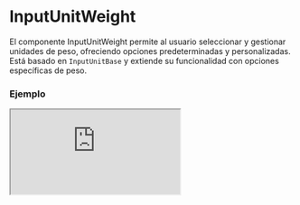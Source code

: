 
# InputUnitWeight

El componente InputUnitWeight permite al usuario seleccionar y gestionar unidades de peso, ofreciendo opciones predeterminadas y personalizadas. Está basado en `InputUnitBase` y extiende su funcionalidad con opciones específicas de peso.

### Ejemplo

<Iframe src="https://fenextjs-component-storybook.vercel.app/iframe.html?args=&id=component-input-unit-weight--index&viewMode=story" />

### Importacion

Para importar el componente InputUnitWeight, se puede hacer desde fenextjs

```tsx copy
import { InputUnitWeight } from "fenextjs";
```

### Parametros

| Parametro | Tipo | Requerido | Default | Descripcion |
| --------- | ---- | --------- | ------- | ----------- |
| defaultValue | Partial\<InputUnitWeightValue\> | no | undefined | Valor predeterminado para el componente, que incluye el valor y la unidad seleccionados. |
| value | Partial\<InputUnitWeightValue\> | no | undefined | Valor actual del componente, que incluye el valor numérico y la unidad seleccionada. |
| onChange | (data: Partial\<InputUnitWeightValue\>) =\> void | no | undefined | Función que se ejecuta al cambiar el valor o la unidad, devolviendo los datos actualizados. |
| options | Unit_Weight[] | no | Object.keys(Unit_Weight).map((e) =\> Unit_Weight[e]) | Opciones de unidades de peso disponibles para seleccionar. |
| className | string | no | '' | Clase CSS para personalizar el estilo del componente. |
| classNameDisabled | string | no | '' | Clase CSS para el estado deshabilitado del componente. |
| classNameInput | string | no | '' | Clase CSS para el campo de entrada de texto. |

### Storybook

Para ver el storybook del componente lo puede hacer con este [link](https://fenextjs-component-storybook.vercel.app/?path=/story/component-input-unit-weight--index)

### Usos

- Uso básico

```tsx copy
<InputUnitWeight />
```

- Con valor predeterminado

```tsx copy
<InputUnitWeight defaultValue={{ value: 5, unit: "kilograms" }} />
```

- Con función onChange

```tsx copy
<InputUnitWeight onChange={(data) => console.log(data)} />
```

